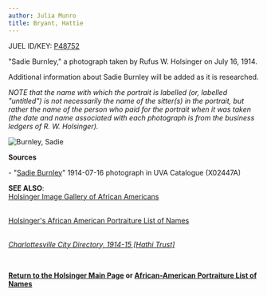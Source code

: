 ```yaml
---
author: Julia Munro
title: Bryant, Hattie
---
```

JUEL ID/KEY: [P48752](http://juel.iath.virginia.edu/public_person?person=48752 "P48752")

"Sadie Burnley," a photograph taken by Rufus W. Holsinger on July 16, 1914.

  
Additional information about Sadie Burnley will be added as it is researched.  
  

_NOTE that the name with which the portrait is labelled (or, labelled "untitled") is not necessarily the name of the sitter(s) in the portrait, but rather the name of the person who paid for the portrait when it was taken (the date and name associated with each photograph is from the business ledgers of R. W. Holsinger)._

![Burnley, Sadie](http://rightswrapper2.lib.virginia.edu:8090/rights-wrapper/?pid=uva-lib:1042291&pagePid=uva-lib:1042291 "Burnley, Sadie") 

**Sources**

\- "[Sadie Burnley](https://search.lib.virginia.edu/catalog/uva-lib:1042291#?c=0&m=0&s=0&cv=0&xywh=-1%2C-87%2C4014%2C2975 "Burnley, Sadie")" 1914-07-16 photograph in UVA Catalogue (X02447A)

**SEE ALSO**:  
[Holsinger Image Gallery of African Americans](http://hero.village.virginia.edu/~rwb3y/hol-uv/?manifests=manifests-hol.json#?c=0&m=0&s=0&cv=0&xywh=39%2C-125%2C3740%2C3108 "Holsinger's Image Gallery of African Americans")

[  
Holsinger's African American Portraiture List of Names](http://juel.iath.virginia.edu/node/996 "List of African-American Individuals Photographed by Holsinger")

_[  
Charlottesville City Directory, 1914-15 \[Hathi Trust\]](https://catalog.hathitrust.org/Record/101954103 "Charlottesville City Directory 1914-15")_ 

  
 

**[Return to the Holsinger Main Page](http://juel.iath.virginia.edu/node/980 "Return to the Holsinger Main Page") or [African-American Portraiture List of Names](http://juel.iath.virginia.edu/node/996 "List of Names")**